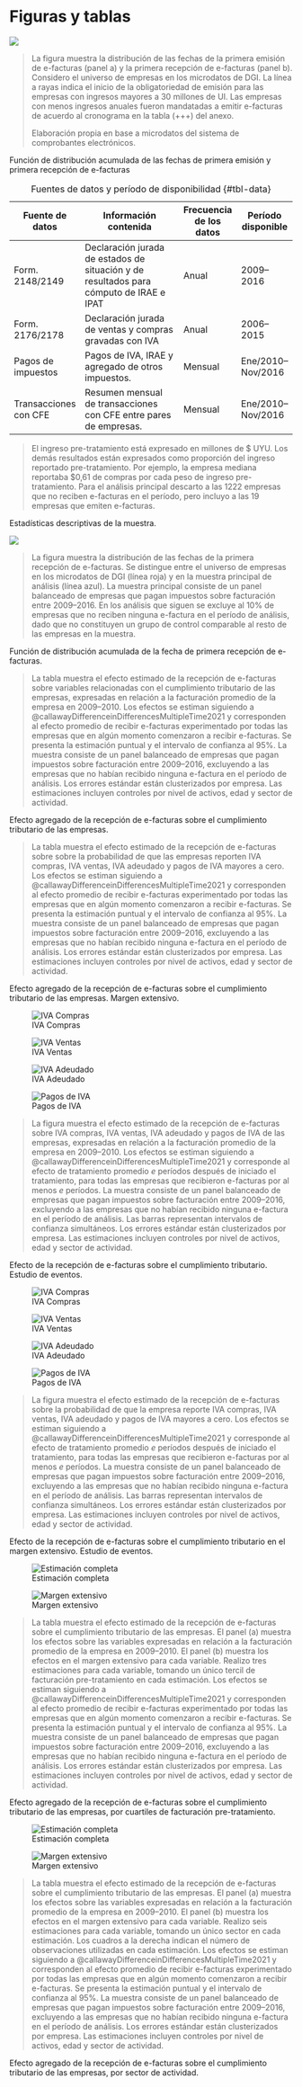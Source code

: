 # Figuras y tablas {.unnumbered}

::: {#fig-adoption}

![](../../out/figures/takeup.full.png)

> \scriptsize \textbf{Notas:} La figura muestra la distribución de las fechas de la primera emisión de e-facturas (panel a) y la primera recepción de e-facturas (panel b). Considero el universo de empresas en los microdatos de DGI. La línea a rayas indica el inicio de la obligatoriedad de emisión para las empresas con ingresos mayores a 30 millones de UI. Las empresas con menos ingresos anuales fueron mandatadas a emitir e-facturas de acuerdo al cronograma en la tabla (+++) del anexo.
>
> \scriptsize \textbf{Fuente:} Elaboración propia en base a microdatos del sistema de comprobantes electrónicos.

Función de distribución acumulada de las fechas de primera emisión y primera recepción de e-facturas
:::


| Fuente de datos       | Información contenida                                                                  | Frecuencia de los datos | Período disponible |
|-----------------------|----------------------------------------------------------------------------------------|-------------------------|--------------------|
| Form. 2148/2149       | Declaración jurada de estados de situación y de resultados para cómputo de IRAE e IPAT | Anual                   | 2009--2016         |
| Form. 2176/2178       | Declaración jurada de ventas y compras gravadas con IVA                                | Anual                   | 2006--2015         |
| Pagos de impuestos    | Pagos de IVA, IRAE y agregado de otros impuestos.                                      | Mensual                 | Ene/2010--Nov/2016 |
| Transacciones con CFE | Resumen mensual de transacciones con CFE entre pares de empresas.                      | Mensual                 | Ene/2010--Nov/2016 |

: Fuentes de datos y período de disponibilidad {#tbl-data}

::: {#tbl-sample-summary}

\small \input{../../out/tables/sample_summary.tex}

> \scriptsize \textbf{Notas:} El ingreso pre-tratamiento está expresado en millones de $ UYU. Los demás resultados están expresados como proporción del ingreso reportado pre-tratamiento. Por ejemplo, la empresa mediana reportaba $0,61 de compras por cada peso de ingreso pre-tratamiento. Para el análisis principal descarto a las 1222 empresas que no reciben e-facturas en el período, pero incluyo a las 19 empresas que emiten e-facturas.

Estadísticas descriptivas de la muestra.
:::

::: {#fig-adoption-inSample}

![](../../out/figures/takeup.in_sample.png)

> \scriptsize \textbf{Notas:} La figura muestra la distribución de las fechas de la primera recepción de e-facturas. Se distingue entre el universo de empresas en los microdatos de DGI (línea roja) y en la muestra principal de análisis (línea azul). La muestra principal consiste de un panel balanceado de empresas que pagan impuestos sobre facturación entre 2009–2016. En los análisis que siguen se excluye al 10% de empresas que no reciben ninguna e-factura en el período de análisis, dado que no constituyen un grupo de control comparable al resto de las empresas en la muestra.

Función de distribución acumulada de la fecha de primera recepción de e-facturas.
:::

::: {#tbl-overall-att-subset1}

\small \input{../../out/tables/did.y.all.overall_att_1.S3_bal_ctrl_nyt16.tex}

> \scriptsize \textbf{Notas:} La tabla muestra el efecto estimado de la recepción de e-facturas sobre variables relacionadas con el cumplimiento tributario de las empresas, expresadas en relación a la facturación promedio de la empresa en 2009–2010. Los efectos se estiman siguiendo a @callawayDifferenceinDifferencesMultipleTime2021 y corresponden al efecto promedio de recibir e-facturas experimentado por todas las empresas que en algún momento comenzaron a recibir e-facturas. Se presenta la estimación puntual y el intervalo de confianza al 95%. La muestra consiste de un panel balanceado de empresas que pagan impuestos sobre facturación entre 2009–2016, excluyendo a las empresas que no habían recibido ninguna e-factura en el período de análisis. Los errores estándar están clusterizados por empresa. Las estimaciones incluyen controles por nivel de activos, edad y sector de actividad.

Efecto agregado de la recepción de e-facturas sobre el cumplimiento tributario de las empresas.
:::

::: {#tbl-overall-att-subset2}

\small \input{../../out/tables/did.y.all.overall_att_2.S3_bal_ctrl_nyt16.tex}

> \scriptsize \textbf{Notas:} La tabla muestra el efecto estimado de la recepción de e-facturas sobre sobre la probabilidad de que las empresas reporten IVA compras, IVA ventas, IVA adeudado y pagos de IVA mayores a cero. Los efectos se estiman siguiendo a @callawayDifferenceinDifferencesMultipleTime2021 y corresponden al efecto promedio de recibir e-facturas experimentado por todas las empresas que en algún momento comenzaron a recibir e-facturas. Se presenta la estimación puntual y el intervalo de confianza al 95%. La muestra consiste de un panel balanceado de empresas que pagan impuestos sobre facturación entre 2009–2016, excluyendo a las empresas que no habían recibido ninguna e-factura en el período de análisis. Los errores estándar están clusterizados por empresa. Las estimaciones incluyen controles por nivel de activos, edad y sector de actividad.

Efecto agregado de la recepción de e-facturas sobre el cumplimiento tributario de las empresas. Margen extensivo.
:::

::: {#fig-did-y-all-es1 layout="[[1,1], [1,1], [1]]"}

![IVA Compras](../../out/figures/did.y.all.Scaled1vatPurchasesK.S3_bal_ctrl_nyt16.png)

![IVA Ventas](../../out/figures/did.y.all.Scaled1vatSalesK.S3_bal_ctrl_nyt16.png)

![IVA Adeudado](../../out/figures/did.y.all.Scaled1netVatLiabilityK.S3_bal_ctrl_nyt16.png)

![Pagos de IVA](../../out/figures/did.y.all.Scaled1vatPaidK.S3_bal_ctrl_nyt16.png)

> \scriptsize \textbf{Notas:} La figura muestra el efecto estimado de la recepción de e-facturas sobre IVA compras, IVA ventas, IVA adeudado y pagos de IVA de las empresas, expresadas en relación a la facturación promedio de la empresa en 2009–2010. Los efectos se estiman siguiendo a @callawayDifferenceinDifferencesMultipleTime2021 y corresponde al efecto de tratamiento promedio $e$ períodos después de iniciado el tratamiento, para todas las empresas que recibieron e-facturas por al menos $e$ períodos. La muestra consiste de un panel balanceado de empresas que pagan impuestos sobre facturación entre 2009–2016, excluyendo a las empresas que no habían recibido ninguna e-factura en el período de análisis. Las barras representan intervalos de confianza simultáneos. Los errores estándar están clusterizados por empresa. Las estimaciones incluyen controles por nivel de activos, edad y sector de actividad.

Efecto de la recepción de e-facturas sobre el cumplimiento tributario. Estudio de eventos.
:::

::: {#fig-did-y-all-es2 layout="[[1,1], [1,1], [1]]"}

![IVA Compras](../../out/figures/did.y.all.vatPurchases0.S3_bal_ctrl_nyt16.png)

![IVA Ventas](../../out/figures/did.y.all.vatSales0.S3_bal_ctrl_nyt16.png)

![IVA Adeudado](../../out/figures/did.y.all.netVatLiability0.S3_bal_ctrl_nyt16.png)

![Pagos de IVA](../../out/figures/did.y.all.vatPaid0.S3_bal_ctrl_nyt16.png)

> \scriptsize \textbf{Notas:} La figura muestra el efecto estimado de la recepción de e-facturas sobre la probabilidad de que la empresa reporte IVA compras, IVA ventas, IVA adeudado y pagos de IVA mayores a cero. Los efectos se estiman siguiendo a @callawayDifferenceinDifferencesMultipleTime2021 y corresponde al efecto de tratamiento promedio $e$ períodos después de iniciado el tratamiento, para todas las empresas que recibieron e-facturas por al menos $e$ períodos. La muestra consiste de un panel balanceado de empresas que pagan impuestos sobre facturación entre 2009–2016, excluyendo a las empresas que no habían recibido ninguna e-factura en el período de análisis. Las barras representan intervalos de confianza simultáneos. Los errores estándar están clusterizados por empresa. Las estimaciones incluyen controles por nivel de activos, edad y sector de actividad.

Efecto de la recepción de e-facturas sobre el cumplimiento tributario en el margen extensivo. Estudio de eventos.
:::

::: {#fig-aggte-size}

![Estimación completa](../../out/figures/did.y.all.vatPurchases0.S3_bal_ctrl_nyt16.png)

![Margen extensivo](../../out/figures/did.y.all.vatSales0.S3_bal_ctrl_nyt16.png)

> \scriptsize \textbf{Notas:} La tabla muestra el efecto estimado de la recepción de e-facturas sobre el cumplimiento tributario de las empresas. El panel (a) muestra los efectos sobre las variables expresadas en relación a la facturación promedio de la empresa en 2009–2010.  El panel (b) muestra los efectos en el margen extensivo para cada variable. Realizo tres estimaciones para cada variable, tomando un único tercil de facturación pre-tratamiento en cada estimación. Los efectos se estiman siguiendo a @callawayDifferenceinDifferencesMultipleTime2021 y corresponden al efecto promedio de recibir e-facturas experimentado por todas las empresas que en algún momento comenzaron a recibir e-facturas. Se presenta la estimación puntual y el intervalo de confianza al 95%. La muestra consiste de un panel balanceado de empresas que pagan impuestos sobre facturación entre 2009–2016, excluyendo a las empresas que no habían recibido ninguna e-factura en el período de análisis. Los errores estándar están clusterizados por empresa. Las estimaciones incluyen controles por nivel de activos, edad y sector de actividad.

Efecto agregado de la recepción de e-facturas sobre el cumplimiento tributario de las empresas, por cuartiles de facturación pre-tratamiento.
:::

::: {#fig-aggte-industry}

![Estimación completa](../../out/figures/did.y.all.vatPurchases0.S3_bal_ctrl_nyt16.png)

![Margen extensivo](../../out/figures/did.y.all.vatSales0.S3_bal_ctrl_nyt16.png)

> \scriptsize \textbf{Notas:} La tabla muestra el efecto estimado de la recepción de e-facturas sobre el cumplimiento tributario de las empresas. El panel (a) muestra los efectos sobre las variables expresadas en relación a la facturación promedio de la empresa en 2009–2010.  El panel (b) muestra los efectos en el margen extensivo para cada variable. Realizo seis estimaciones para cada variable, tomando un único sector en cada estimación. Los cuadros a la derecha indican el número de observaciones utilizadas en cada estimación. Los efectos se estiman siguiendo a @callawayDifferenceinDifferencesMultipleTime2021 y corresponden al efecto promedio de recibir e-facturas experimentado por todas las empresas que en algún momento comenzaron a recibir e-facturas. Se presenta la estimación puntual y el intervalo de confianza al 95%. La muestra consiste de un panel balanceado de empresas que pagan impuestos sobre facturación entre 2009–2016, excluyendo a las empresas que no habían recibido ninguna e-factura en el período de análisis. Los errores estándar están clusterizados por empresa. Las estimaciones incluyen controles por nivel de activos, edad y sector de actividad.

Efecto agregado de la recepción de e-facturas sobre el cumplimiento tributario de las empresas, por sector de actividad.
:::
